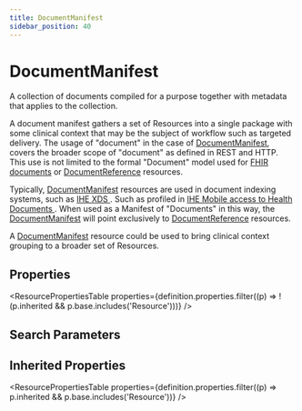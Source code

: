 ```yaml
---
title: DocumentManifest
sidebar_position: 40
---
```


# DocumentManifest

A collection of documents compiled for a purpose together with metadata that applies to the collection.

  <Tabs queryString="intro-section">
  <TabItem value="usage" label="Usage" default>
    <div> <a name="scope"></a>  <p>  A document manifest gathers a set of Resources  into a single package with some clinical context that may be the subject of workflow such as targeted delivery.  The usage of "document" in the case of <a href="/docs/api/fhir/resources/documentmanifest">DocumentManifest</a>, covers the broader scope of "document" as defined in REST and HTTP.  This use is not limited to the formal "Document" model used for <a href="https://www.hl7.org/fhir/documents.html">FHIR documents</a> or <a href="/docs/api/fhir/resources/documentreference">DocumentReference</a> resources. </p> <p> Typically, <a href="/docs/api/fhir/resources/documentmanifest">DocumentManifest</a> resources are used in document indexing systems, such as <a href="http://wiki.ihe.net/index.php?title=Cross-Enterprise_Document_Sharing">IHE XDS </a>. Such as profiled in <a href="http://wiki.ihe.net/index.php/Mobile_access_to_Health_Documents_(MHD)">IHE Mobile access to Health Documents </a>. When used as a Manifest of "Documents" in this way, the <a href="/docs/api/fhir/resources/documentmanifest">DocumentManifest</a> will point exclusively to <a href="/docs/api/fhir/resources/documentreference">DocumentReference</a> resources. </p> <p> A <a href="/docs/api/fhir/resources/documentmanifest">DocumentManifest</a> resource could be used to bring clinical context grouping to a broader set of Resources.</p> </div>
    </TabItem>
  
  
  
</Tabs>


## Properties

<ResourcePropertiesTable properties={definition.properties.filter((p) => !(p.inherited && p.base.includes('Resource')))} />

## Search Parameters

<SearchParamsTable searchParams={definition.searchParameters} />

## Inherited Properties

<ResourcePropertiesTable properties={definition.properties.filter((p) => p.inherited && p.base.includes('Resource'))} />


